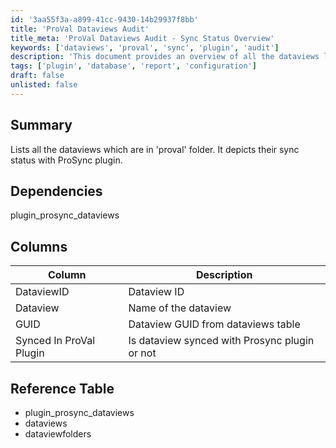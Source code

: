 ```yaml
---
id: '3aa55f3a-a899-41cc-9430-14b29937f8bb'
title: 'ProVal Dataviews Audit'
title_meta: 'ProVal Dataviews Audit - Sync Status Overview'
keywords: ['dataviews', 'proval', 'sync', 'plugin', 'audit']
description: 'This document provides an overview of all the dataviews located in the ProVal folder, detailing their synchronization status with the ProSync plugin. It includes a reference table, dependencies, and a sample screenshot for better understanding.'
tags: ['plugin', 'database', 'report', 'configuration']
draft: false
unlisted: false
---
```

## Summary

Lists all the dataviews which are in 'proval' folder. It depicts their sync status with ProSync plugin.

## Dependencies

plugin_prosync_dataviews

## Columns

| Column                       | Description                                    |
|------------------------------|------------------------------------------------|
| DataviewID                   | Dataview ID                                   |
| Dataview                     | Name of the dataview                          |
| GUID                         | Dataview GUID from dataviews table           |
| Synced In ProVal Plugin      | Is dataview synced with Prosync plugin or not |

## Reference Table

- plugin_prosync_dataviews
- dataviews
- dataviewfolders

